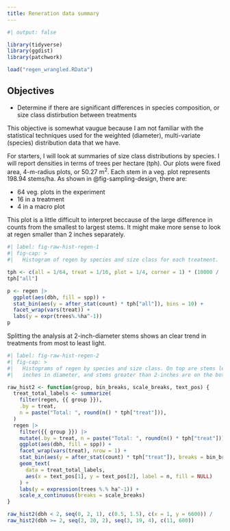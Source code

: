 ```yaml
---
title: Reneration data summary
---
```


```r
#| output: false

library(tidyverse)
library(ggdist)
library(patchwork)

load("regen_wrangled.RData")
```

## Objectives

- Determine if there are significant differences in species composition, or size
  class distirbution between treatments

This objective is somewhat vaugue because I am not familiar with the statistical
techniques used for the weighted (diameter), multi-variate (species)
distribution data that we have.

For starters, I will look at summaries of size class distributions by species. I
will report densities in terms of trees per hectare (tph). Our plots were fixed
area, 4-m-radius plots, or 50.27 m^2^. Each stem in a veg. plot represents
198.94 stems/ha. As shown in @fig-sampling-design, there are:

- 64 veg. plots in the experiment
- 16 in a treatment
- 4 in a macro plot


This plot is a little difficult to interpret beccause of the large difference in
counts from the smallest to largest stems. It might make more sense to look at
regen smaller than 2 inches separately.

```r
#| label: fig-raw-hist-regen-1
#| fig-cap: >
#|   Histogram of regen by species and size class for each treatment.

tph <- c(all = 1/64, treat = 1/16, plot = 1/4, corner = 1) * (10000 / (16 * pi))
tph["all"]

p <- regen |>
  ggplot(aes(dbh, fill = spp)) +
  stat_bin(aes(y = after_stat(count) * tph["all"]), bins = 10) +
  facet_wrap(vars(treat)) +
  labs(y = expr(trees%.%ha^-1))
p

```

Splitting the analysis at 2-inch-diameter stems shows an clear trend in
treatments from most to least light.

```r
#| label: fig-raw-hist-regen-2
#| fig-cap: >
#|   Histograms of regen by species and size class. On top are stems less than 2
#|   inches in diameter, and stems greater than 2-inches are on the bottom.

raw_hist2 <- function(group, bin_breaks, scale_breaks, text_pos) {
  treat_total_labels <- summarize(
    filter(regen, {{ group }}),
    .by = treat,
    n = paste("Total: ", round(n() * tph["treat"])),
  )
  regen |>
    filter({{ group }}) |>
    mutate(.by = treat, n = paste("Total: ", round(n() * tph["treat"]))) |>
    ggplot(aes(dbh, fill = spp)) +
    facet_wrap(vars(treat), nrow = 1) +
    stat_bin(aes(y = after_stat(count) * tph["treat"]), breaks = bin_breaks) +
    geom_text(
      data = treat_total_labels,
      aes(x = text_pos[1], y = text_pos[2], label = n, fill = NULL)
    ) +
    labs(y = expression(trees %.% ha^-1)) +
    scale_x_continuous(breaks = scale_breaks)
}

raw_hist2(dbh < 2, seq(0, 2, 1), c(0.5, 1.5), c(x = 1, y = 6600)) /
raw_hist2(dbh >= 2, seq(2, 20, 2), seq(3, 19, 4), c(11, 600))

```


